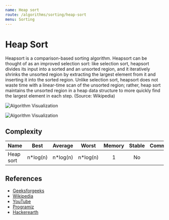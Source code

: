```yaml
---
name: Heap sort
route: /algorithms/sorting/heap-sort
menu: Sorting
---
```


# Heap Sort

Heapsort is a comparison-based sorting algorithm. Heapsort can be thought of as
an improved selection sort: like selection sort, heapsort divides its input into
a sorted and an unsorted region, and it iteratively shrinks the unsorted region
by extracting the largest element from it and inserting it into the sorted
region. Unlike selection sort, heapsort does not waste time with a linear-time
scan of the unsorted region; rather, heap sort maintains the unsorted region in
a heap data structure to more quickly find the largest element in each step.
(Source: Wikipedia)

![Algorithm Visualization](https://upload.wikimedia.org/wikipedia/commons/1/1b/Sorting_heapsort_anim.gif)

![Algorithm Visualization](https://upload.wikimedia.org/wikipedia/commons/4/4d/Heapsort-example.gif)

## Complexity

| Name      |   Best    |  Average  |   Worst   | Memory | Stable | Comments |
| --------- | :-------: | :-------: | :-------: | :----: | :----: | :------- |
| Heap sort | n\*log(n) | n\*log(n) | n\*log(n) |   1    |   No   |          |

## References

- [Geeksforgeeks](https://www.geeksforgeeks.org/heap-sort/)
- [Wikipedia](https://en.wikipedia.org/wiki/Heapsort)
- [YouTube](https://www.youtube.com/watch?v=2DmK_H7IdTo&ab_channel=MichaelSambol)
- [Programiz](https://www.programiz.com/dsa/heap-sort)
- [Hackerearth](https://www.hackerearth.com/practice/algorithms/sorting/heap-sort/tutorial/)
